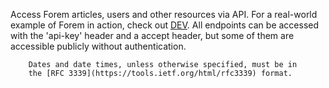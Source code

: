 Access Forem articles, users and other resources via API.
        For a real-world example of Forem in action, check out [DEV](https://www.dev.to).
        All endpoints can be accessed with the 'api-key' header and a accept header, but
        some of them are accessible publicly without authentication.

        Dates and date times, unless otherwise specified, must be in
        the [RFC 3339](https://tools.ietf.org/html/rfc3339) format.